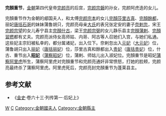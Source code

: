'''完顏重节'''，[[金朝|金朝]]第四代皇帝[[完颜亮|完颜亮]]的后宫，[[完颜宗磐|完颜宗磐]]的孙女，完颜阿虎迭的女儿。

完顏重节作为金朝的郕国夫人，和太傅[[完颜宗本|完颜宗本]]的女儿[[完顏莎里古真|完顏莎里古真]]、[[完顏餘都|完顏餘都]]，丽妃[[唐括石哥|唐括石哥]]的妹妹蒲鲁胡只，完颜亮母亲[[慈憲皇后|大氏]]的表兄张定安的妻子[[奈剌忽|奈剌忽]]，宋王[[完颜宗望|完颜宗望]]的女儿寿宁县主[[完顏什古|完顏什古]]，梁王[[完颜宗弼|完颜宗弼]]的女儿静乐县主[[完顏蒲剌|完顏蒲剌]]、[[完顏習撚|完顏習撚]]都有丈夫。完颜亮派侍女高师姑、内哥、阿古等人召她们入宫，与她们私通。这些妃主宗妇被私幸的，都分属诸妃，出入位下。奈剌忽出入[[元妃|元妃]]（[[大元妃_(金海陵王)|大元妃]]）位，蒲鲁胡只出入[[丽妃|丽妃]]（[[唐括石哥|唐括丽妃]]）位，莎里古真和餘都出入[[贵妃|贵妃]]（[[唐括定哥|唐括贵妃]]）位，什古、重节出入'''[[昭妃|昭妃]]'''（[[蒲察阿里虎|蒲察昭妃]]）位，蒲剌、师姑儿出入淑妃位。完顏重节是昭妃[[蒲察阿里虎|蒲察阿里虎]]所生，蒲察阿里虎对完顏重节和完颜亮通奸非常愤怒，打她的脸颊，完颜亮最终杀了蒲察阿里虎。阿里虎死后，完颜亮封完顏重节为蓬莱县主。
==参考文献==
*《[[金史|金史]]·卷六十三·列传第一·后妃上》
[[Category:金朝皇帝姬侍|W]]
[[Category:完颜氏|C]]
[[Category:金朝國夫人|Category:金朝國夫人]]
[[Category:金朝縣主|Category:金朝縣主]]
